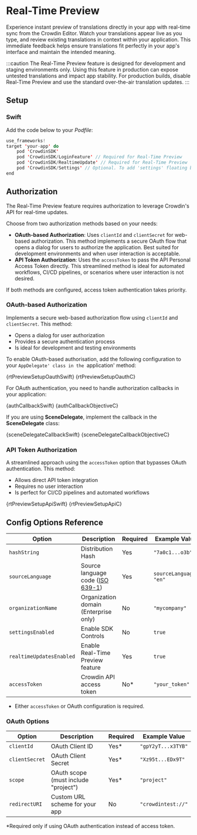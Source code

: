 
# Real-Time Preview

Experience instant preview of translations directly in your app with real-time sync from the Crowdin Editor. Watch your translations appear live as you type, and review existing translations in context within your application. This immediate feedback helps ensure translations fit perfectly in your app's interface and maintain the intended meaning.

:::caution
The Real-Time Preview feature is designed for development and staging environments only. Using this feature in production can expose untested translations and impact app stability. For production builds, disable Real-Time Preview and use the standard over-the-air translation updates.
:::

## Setup

### Swift

Add the code below to your *Podfile*:

```swift title="Podfile"
use_frameworks!
target 'your-app' do
    pod 'CrowdinSDK'
    pod 'CrowdinSDK/LoginFeature' // Required for Real-Time Preview
    pod 'CrowdinSDK/RealtimeUpdate' // Required for Real-Time Preview
    pod 'CrowdinSDK/Settings' // Optional. To add 'settings' floating button
end
```

## Authorization

The Real-Time Preview feature requires authorization to leverage Crowdin's API for real-time updates.

Choose from two authorization methods based on your needs:

- **OAuth-based Authorization**: Uses `clientId` and `clientSecret` for web-based authorization. This method implements a secure OAuth flow that opens a dialog for users to authorize the application. Best suited for development environments and when user interaction is acceptable.
- **API Token Authorization**: Uses the `accessToken` to pass the API Personal Access Token directly. This streamlined method is ideal for automated workflows, CI/CD pipelines, or scenarios where user interaction is not desired.

If both methods are configured, access token authentication takes priority.

### OAuth-based Authorization

Implements a secure web-based authorization flow using `clientId` and `clientSecret`. This method:

- Opens a dialog for user authorization
- Provides a secure authentication process
- Is ideal for development and testing environments

To enable OAuth-based authorisation, add the following configuration to your `AppDelegate' class in the `application' method:


<Tabs groupId="language">
  <TabItem value="swift" label="Swift"><CodeBlock language="swift" title="AppDelegate.swift">{rtPreviewSetupOauthSwift}</CodeBlock></TabItem>
  <TabItem value="obj-c" label="Objective-C"><CodeBlock language="objectivec">{rtPreviewSetupOauthC}</CodeBlock></TabItem>
</Tabs>

For OAuth authentication, you need to handle authorization callbacks in your application:


<Tabs groupId="language">
  <TabItem value="swift" label="Swift"><CodeBlock language="swift">{authCallbackSwift}</CodeBlock></TabItem>
  <TabItem value="obj-c" label="Objective-C"><CodeBlock language="objectivec">{authCallbackObjectiveC}</CodeBlock></TabItem>
</Tabs>

If you are using **SceneDelegate**, implement the callback in the **SceneDelegate** class:


<Tabs groupId="language">
  <TabItem value="swift" label="Swift"><CodeBlock language="swift">{sceneDelegateCallbackSwift}</CodeBlock></TabItem>
  <TabItem value="obj-c" label="Objective-C"><CodeBlock language="objectivec">{sceneDelegateCallbackObjectiveC}</CodeBlock></TabItem>
</Tabs>

### API Token Authorization

A streamlined approach using the `accessToken` option that bypasses OAuth authentication. This method:

- Allows direct API token integration
- Requires no user interaction
- Is perfect for CI/CD pipelines and automated workflows


<Tabs groupId="language">
  <TabItem value="swift" label="Swift"><CodeBlock language="swift" title="AppDelegate.swift">{rtPreviewSetupApiSwift}</CodeBlock></TabItem>
  <TabItem value="obj-c" label="Objective-C"><CodeBlock language="objectivec">{rtPreviewSetupApiC}</CodeBlock></TabItem>
</Tabs>

## Config Options Reference

| Option                   | Description                                                                                    | Required | Example Value          |
|--------------------------|------------------------------------------------------------------------------------------------|----------|------------------------|
| `hashString`             | Distribution Hash                                                                              | Yes      | `"7a0c1...o3b"`        |
| `sourceLanguage`         | Source language code ([ISO 639-1](http://www.loc.gov/standards/iso639-2/php/English_list.php)) | Yes      | `sourceLanguage: "en"` |
| `organizationName`       | Organization domain (Enterprise only)                                                          | No       | `"mycompany"`          |
| `settingsEnabled`        | Enable SDK Controls                                                                            | No       | `true`                 |
| `realtimeUpdatesEnabled` | Enable Real-Time Preview feature                                                               | Yes      | `true`                 |
| `accessToken`            | Crowdin API access token                                                                       | No*      | `"your_token"`         |

* Either `accessToken` or OAuth configuration is required.

### OAuth Options
| Option         | Description                          | Required | Example Value      |
|----------------|--------------------------------------|----------|--------------------|
| `clientId`     | OAuth Client ID                      | Yes*     | `"gpY2yT...x3TYB"` |
| `clientSecret` | OAuth Client Secret                  | Yes*     | `"Xz95t...EDx9T"`  |
| `scope`        | OAuth scope (must include "project") | Yes*     | `"project"`        |
| `redirectURI`  | Custom URL scheme for your app       | No       | `"crowdintest://"` |

*Required only if using OAuth authentication instead of access token.
